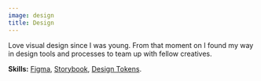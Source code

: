 ```yaml
---
image: design
title: Design
---
```


Love visual design since I was young. From that moment on I found my way in design tools and processes to team up with fellow creatives.

<span class="block mt-1">
  <strong class="font-medium">Skills:</strong>
  <a 
    class="link" 
    href="https://www.figma.com/"
    title="Web Components"
    aria-label="Figma"
    target="_blank"
    rel="noreferrer"
  >Figma</a>,
  <a 
    class="link" 
    href="https://storybook.js.org/"
    title="Storybook"
    aria-label="Storybook"
    target="_blank"
    rel="noreferrer"
  >Storybook</a>,
  <a 
    class="link" 
    href="https://specifyapp.com/blog/introduction-to-design-tokens"
    title="Design Tokens"
    aria-label="Design Tokens"
    target="_blank"
    rel="noreferrer"
  >Design Tokens</a>.
</span>
